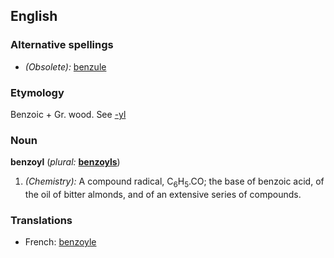 ==English==

===Alternative spellings===
*''(Obsolete):'' [[benzule]]

===Etymology===
Benzoic + Gr.  wood. See [[-yl]]

===Noun===
'''benzoyl'''  (''plural:'' '''[[benzoyls]]''')
#''(Chemistry):'' A compound radical, C<sub>6</sub>H<sub>5</sub>.CO; the base of benzoic acid, of the oil of bitter almonds, and of an extensive series of compounds.

===Translations===
*French: [[benzoyle]] {{m}}